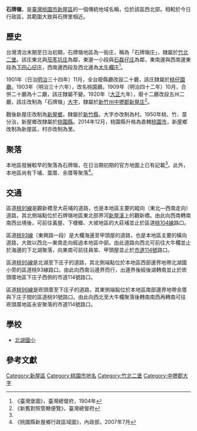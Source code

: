 {{noteTA　
|1 = zh-cn:庄; zh-hk:庄; zh-tw:庄;
}}
'''石牌嶺'''，是[[臺灣|臺灣]][[桃園市|桃園市]][[新屋區|新屋區]]的一個傳統地域名稱，位於該區西北部。相較於今日行政區，其範圍大致與石牌里相近。

==歷史==
台灣清治末期至日治初期，石牌嶺地區為一街庄，稱為「石牌嶺庄」，隸屬於[[竹北二堡|竹北二堡]]。該庄東北與[[茄苳坑_(桃園市)|茄苳坑庄]]為鄰，東邊一小段與[[石磊仔庄|石磊仔庄]]為鄰，東南邊與西南邊東段為[[下田心仔庄|下田心仔庄]]，西南邊西段及西北邊為[[大牛欄庄|大牛欄庄]]<ref name="臺灣堡圖">《臺灣堡圖》，臺灣總督府，1904年</ref>。

1901年（日治[[明治|明治]]三十四年）11月，全台廢縣廳改設二十廳，該庄隸屬於[[桃仔園廳|桃仔園廳]]。1903年（明治三十六年），改名桃園廳。1909年（明治四十二年）10月，合併二十廳為十二廳，該庄隸屬不變。1920年（[[大正|大正]]九年），廢十二廳改設五州二廳，該庄改制為「石牌嶺」[[大字|大字]]，隸屬於[[新竹州|新竹州]][[中壢郡|中壢郡]][[新屋庄|新屋庄]]<ref>《新舊對照管轄便覽》，臺灣總督府</ref>。

戰後新屋庄改制為[[新屋鄉|新屋鄉]]，隸屬於[[新竹縣|新竹縣]]，大字亦改制為村。1950年桃、竹、苗分治，新屋鄉改隸屬於[[桃園縣|桃園縣]]。2014年12月，桃園縣升格為直轄[[桃園市|桃園市]]，新屋鄉改制為新屋區，村亦改制為里。

==聚落==
本地區發展較早的聚落為石牌嶺，在日治期初期的官方地圖上已有記載<ref name="臺灣堡圖"/>。此外，本地區尚有下埔、葉厝、余厝等聚落<ref>《桃園縣新屋鄉行政區域圖》，內政部，2007年7月</ref>。

==交通==
區道[[桃91線|桃91線]]是觀新橋至大莊埔的道路，也是本地區主要的縱向（東北—西南走向）道路，其北側端點位於石牌嶺地區東北部界河[[新屋溪|新屋溪]]上的觀新橋。由此向西南轉南南西出境後，可前往黃屋、下槺榔、大坡地區的大莊埔並止於區道[[桃104線|桃104線]]路口。

區道[[桃93線|桃93線]]（東興路一段）是大欄海邊至甲頭屋的道路，也是本地區主要的橫向道路，大致以西北—東南走向經過本地區中部。由此道路向西北可前往大牛欄並止於海邊的下北湖聚落，向東南可前往員笨、甲頭屋並止於[[市道114號|市道114號]]路口。

區道[[桃95線|桃95線]]是北湖至下庄子的道路，其北側端點位於本地區西部邊界地帶北湖國小旁的區道桃93線路口。由此向西南沿邊界而行，出邊界後經後湖轉南並止於崁頭厝地區下庄子西側的市道114號路口。

區道[[桃96線|桃96線]]是崁頭厝至下庄子的道路，其東側端點位於本地區南部邊界地帶余厝與下庄子間的區道桃91號路口。由此向西北至大牛欄聚落後轉南南西再轉南可往崁頭厝地區永安聚落的市道114號路口。

==學校==
*[[北湖國小|北湖國小]]

==參考文獻==
{{reflist}}

{{中壢郡}}

[[Category:新屋區|Category:新屋區]]
[[Category:桃園市地名|Category:桃園市地名]]
[[Category:竹北二堡|Category:竹北二堡]]
[[Category:中壢郡大字|Category:中壢郡大字]]